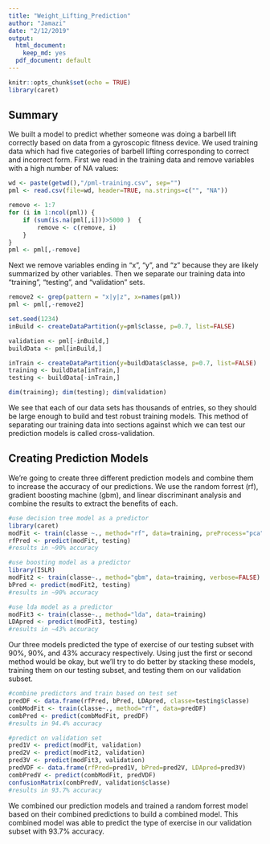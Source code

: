 ```yaml
---
title: "Weight_Lifting_Prediction"
author: "Jamazi"
date: "2/12/2019"
output:
  html_document:
    keep_md: yes
  pdf_document: default
---
```


```r
knitr::opts_chunk$set(echo = TRUE)
library(caret)
```

## Summary

We built a model to predict whether someone was doing a barbell lift correctly based on data from a gyroscopic fitness device. We used training data which had five categories of barbell lifting corresponding to correct and incorrect form. First we read in the training data and remove variables with a high number of NA values:


```r
wd <- paste(getwd(),"/pml-training.csv", sep="")
pml <- read.csv(file=wd, header=TRUE, na.strings=c("", "NA"))

remove <- 1:7
for (i in 1:ncol(pml)) {
    if (sum(is.na(pml[,i]))>5000 )  {
        remove <- c(remove, i)
    }
}
pml <- pml[,-remove]
```

Next we remove variables ending in "x", "y", and "z" because they are likely summarized by other variables. Then we separate our training data into "training", "testing", and "validation" sets.

```r
remove2 <- grep(pattern = "x|y|z", x=names(pml))
pml <- pml[,-remove2]

set.seed(1234)
inBuild <- createDataPartition(y=pml$classe, p=0.7, list=FALSE)

validation <- pml[-inBuild,]
buildData <- pml[inBuild,]

inTrain <- createDataPartition(y=buildData$classe, p=0.7, list=FALSE)
training <- buildData[inTrain,]
testing <- buildData[-inTrain,]

dim(training); dim(testing); dim(validation)
```

We see that each of our data sets has thousands of entries, so they should be large enough to build and test robust training models. This method of separating our training data into sections against which we can test our prediction models is called cross-validation.

## Creating Prediction Models

We're going to create three different prediction models and combine them to increase the accuracy of our predictions. We use the random forrest (rf), gradient boosting machine (gbm), and linear discriminant analysis and combine the results to extract the benefits of each. 

```r
#use decision tree model as a predictor
library(caret)
modFit <- train(classe ~., method="rf", data=training, preProcess="pca")
rfPred <- predict(modFit, testing)
#results in ~90% accuracy

#use boosting model as a predictor
library(ISLR)
modFit2 <- train(classe~., method="gbm", data=training, verbose=FALSE)
bPred <- predict(modFit2, testing)
#results in ~90% accuracy

#use lda model as a predictor
modFit3 <- train(classe~., method="lda", data=training)
LDApred <- predict(modFit3, testing)
#results in ~43% accuracy
```

Our three models predicted the type of exercise of our testing subset with 90%, 90%, and 43% accuracy respectively. Using just the first or second method would be okay, but we'll try to do better by stacking these models, training them on our testing subset, and testing them on our validation subset.

```r
#combine predictors and train based on test set
predDF <- data.frame(rfPred, bPred, LDApred, classe=testing$classe)
combModFit <- train(classe~., method="rf", data=predDF)
combPred <- predict(combModFit, predDF)
#results in 94.4% accuracy

#predict on validation set
pred1V <- predict(modFit, validation)
pred2V <- predict(modFit2, validation)
pred3V <- predict(modFit3, validation)
predVDF <- data.frame(rfPred=pred1V, bPred=pred2V, LDApred=pred3V)
combPredV <- predict(combModFit, predVDF)
confusionMatrix(combPredV, validation$classe)
#results in 93.7% accuracy
```

We combined our prediction models and trained a random forrest model based on their combined predictions to build a combined model. This combined model was able to predict the type of exercise in our validation subset with 93.7% accuracy. 
